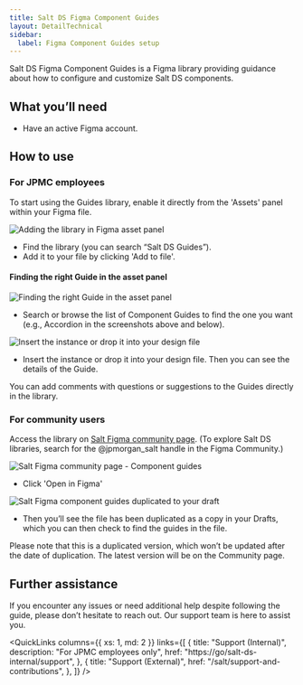 ```yaml
---
title: Salt DS Figma Component Guides
layout: DetailTechnical
sidebar:
  label: Figma Component Guides setup
---
```


Salt DS Figma Component Guides is a Figma library providing guidance about how to configure and customize Salt DS components.

## What you’ll need

- Have an active Figma account.

## How to use

### For JPMC employees

To start using the Guides library, enable it directly from the 'Assets' panel within your Figma file.

<Image
  src="/img/design-getting-started/component-guides/asset-panel.png"
  srcDark="/img/design-getting-started/component-guides/asset-panel-dark.png"
  alt="Adding the library in Figma asset panel"
/>

- Find the library (you can search “Salt DS Guides”).
- Add it to your file by clicking 'Add to file'.

#### Finding the right Guide in the asset panel

<Image
  src="/img/design-getting-started/component-guides/finding-guides-in-asset-panel.png"
  srcDark="/img/design-getting-started/component-guides/finding-guides-in-asset-panel-dark.png"
  alt="Finding the right Guide in the asset panel"
/>

- Search or browse the list of Component Guides to find the one you want (e.g., Accordion in the screenshots above and below).

<Image
  src="/img/design-getting-started/component-guides/insert.png"
  srcDark="/img/design-getting-started/component-guides/insert-dark.png"
  alt="Insert the instance or drop it into your design file"
/>

- Insert the instance or drop it into your design file. Then you can see the details of the Guide.

<Callout title="Any feedback?">
  You can add comments with questions or suggestions to the Guides directly in
  the library.
</Callout>

### For community users

Access the library on [Salt Figma community page](https://www.figma.com/community/file/1184556994541622424). (To explore Salt DS libraries, search for the @jpmorgan_salt handle in the Figma Community.)

<Image
  src="/img/design-getting-started/component-guides/community-page.png"
  srcDark="/img/design-getting-started/component-guides/community-page-dark.png"
  alt="Salt Figma community page - Component guides"
/>

- Click 'Open in Figma'

<Image
  src="/img/design-getting-started/component-guides/duplicated-guides.png"
  srcDark="/img/design-getting-started/component-guides/duplicated-guides-dark.png"
  alt="Salt Figma component guides duplicated to your draft"
/>

- Then you’ll see the file has been duplicated as a copy in your Drafts, which you can then check to find the guides in the file.

<Callout title="About the duplicated file">

Please note that this is a duplicated version, which won’t be updated after the date of duplication. The latest version will be on the Community page.

</Callout>

## Further assistance

If you encounter any issues or need additional help despite following the guide, please don’t hesitate to reach out. Our support team is here to assist you.

<QuickLinks
  columns={{ xs: 1, md: 2 }}
  links={[
    {
      title: "Support (Internal)",
      description: "For JPMC employees only",
      href: "https://go/salt-ds-internal/support",
    },
    {
      title: "Support (External)",
      href: "/salt/support-and-contributions",
    },
  ]}
/>
